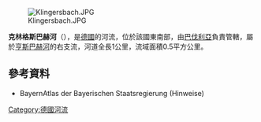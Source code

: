 {{Multiple issues|
{{Expand language|1=de|time=2020-08-27T12:34:04+00:00}}
{{Onesource|time=2020-08-27T12:34:04+00:00}}
}}
{{Coord|49|56|51.16|N|9|12|9.73|E|display=title}}
[[Image:Klingersbach.JPG|right]]

'''克林格斯巴赫河'''（{{lang-de|Klingersbach}}），是[[德國|德國]]的河流，位於該國東南部，由[[巴伐利亞|巴伐利亞]]負責管轄，屬於[[亨斯巴赫河|亨斯巴赫河]]的右支流，河道全長1公里，流域面積0.5平方公里。

==參考資料==
* BayernAtlas der Bayerischen Staatsregierung (Hinweise)

{{Germany-geo-stub}}
[[Category:德國河流|Category:德國河流]]